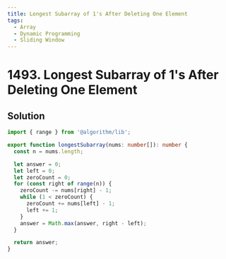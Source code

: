 ```yaml
---
title: Longest Subarray of 1's After Deleting One Element
tags:
  - Array
  - Dynamic Programming
  - Sliding Window
---
```


# 1493. Longest Subarray of 1's After Deleting One Element

<Badges>
  <LevelBadge level="medium" />
  <TopicBadge name="Array" slug="array" />
  <TopicBadge name="Dynamic Programming" slug="dynamic-programming" />
  <TopicBadge name="Sliding Window" slug="sliding-window" />
</Badges>

## Solution

```typescript filename="solution.ts" copy
import { range } from '@algorithm/lib';

export function longestSubarray(nums: number[]): number {
  const n = nums.length;

  let answer = 0;
  let left = 0;
  let zeroCount = 0;
  for (const right of range(n)) {
    zeroCount -= nums[right] - 1;
    while (1 < zeroCount) {
      zeroCount += nums[left] - 1;
      left += 1;
    }
    answer = Math.max(answer, right - left);
  }

  return answer;
}
```

<ProblemLink
  codingSite="leetcode"
  href="https://leetcode.com/problems/longest-subarray-of-1s-after-deleting-one-element"
  title="Longest Subarray of 1's After Deleting One Element"
/>
